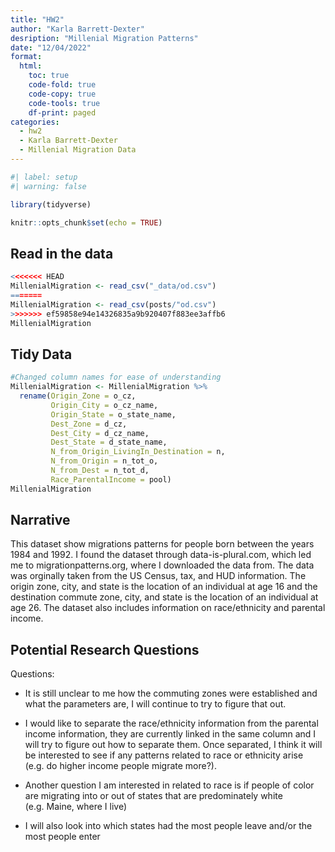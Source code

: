 ```yaml
---
title: "HW2"
author: "Karla Barrett-Dexter"
desription: "Millenial Migration Patterns"
date: "12/04/2022"
format:
  html:
    toc: true
    code-fold: true
    code-copy: true
    code-tools: true
    df-print: paged
categories:
  - hw2
  - Karla Barrett-Dexter
  - Millenial Migration Data
---
```


```r
#| label: setup
#| warning: false

library(tidyverse)

knitr::opts_chunk$set(echo = TRUE)
```

## Read in the data

```r
<<<<<<< HEAD
MillenialMigration <- read_csv("_data/od.csv")
=======
MillenialMigration <- read_csv(posts/"od.csv")
>>>>>>> ef59858e94e14326835a9b920407f883ee3affb6
MillenialMigration
```
## Tidy Data

```r
#Changed column names for ease of understanding
MillenialMigration <- MillenialMigration %>%
  rename(Origin_Zone = o_cz,
         Origin_City = o_cz_name,
         Origin_State = o_state_name,
         Dest_Zone = d_cz,
         Dest_City = d_cz_name,
         Dest_State = d_state_name,
         N_from_Origin_LivingIn_Destination = n,
         N_from_Origin = n_tot_o,
         N_from_Dest = n_tot_d,
         Race_ParentalIncome = pool)
MillenialMigration
```
## Narrative
This dataset show migrations patterns for people born between the years 1984 and 1992. I found the dataset through data-is-plural.com, which led me to migrationpatterns.org, where I downloaded the data from. The data was orginally taken from the US Census, tax, and HUD information. The origin zone, city, and state is the location of an individual at age 16 and the destination commute zone, city, and state is the location of an individual at age 26. The dataset also includes information on race/ethnicity and parental income. 

## Potential Research Questions
Questions:

- It is still unclear to me how the commuting zones were established and what the parameters are, I will continue to try to figure that out.

- I would like to separate the race/ethnicity information from the parental income information, they are currently linked in the same column and I will try to figure out how to separate them. Once separated, I think it will be interested to see if any patterns related to race or ethnicity arise (e.g. do higher income people migrate more?). 

- Another question I am interested in related to race is if people of color are migrating into or out of states that are predominately white (e.g. Maine, where I live)

- I will also look into which states had the most people leave and/or the most people enter






